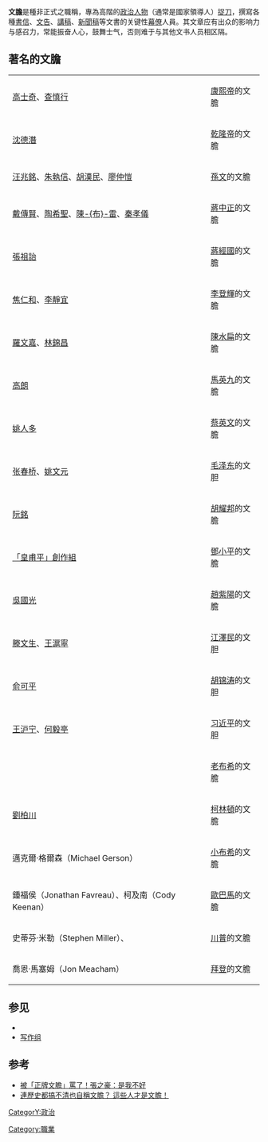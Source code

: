 '''文膽'''是種非正式之職稱，專為高階的[[政治人物|政治人物]]（通常是國家領導人）[[捉刀|捉刀]]，撰寫各種[[書信|書信]]、[[文告|文告]]、[[演講|講稿]]、[[新聞稿|新聞稿]]等文書的关键性[[幕僚|幕僚]]人員。其文章应有出众的影响力与感召力，常能振奋人心，鼓舞士气，否则难于与其他文书人员相区隔。

==著名的文膽==
{| class="wikitable"
|-
|[[高士奇|高士奇]]、[[查慎行|查慎行]]||[[康熙帝|康熙帝]]的文膽
|-
|[[沈德潛|沈德潛]]||[[乾隆帝|乾隆帝]]的文膽
|-
|[[汪兆銘|汪兆銘]]、[[朱執信|朱執信]]、[[胡漢民|胡漢民]]、[[廖仲愷|廖仲愷]]||[[孫文|孫文]]的文膽
|-
|[[戴傳賢|戴傳賢]]、[[陶希聖|陶希聖]]、[[陈布雷|陳-{布}-雷]]、[[秦孝儀|秦孝儀]]||[[蔣中正|蔣中正]]的文膽
|-
|[[張祖詒|張祖詒]]||[[蔣經國|蔣經國]]的文膽
|-
|[[焦仁和|焦仁和]]、[[李靜宜_(翻譯家)|李靜宜]]||[[李登輝|李登輝]]的文膽
|-
|[[羅文嘉|羅文嘉]]、[[林錦昌|林錦昌]]||[[陳水扁|陳水扁]]的文膽
|-
|[[高朗|高朗]]||[[馬英九|馬英九]]的文膽
|-
|[[姚人多|姚人多]]||[[蔡英文|蔡英文]]的文膽
|-
|[[张春桥|张春桥]]、[[姚文元|姚文元]]||[[毛泽东|毛泽东]]的文胆
|-
|[[阮銘|阮銘]]||[[胡耀邦|胡耀邦]]的文膽
|-
|[[皇甫平|「皇甫平」創作組]]||[[鄧小平|鄧小平]]的文膽
|-
|[[吳國光|吳國光]]||[[趙紫陽|趙紫陽]]的文膽
|-
|[[滕文生|滕文生]]、[[王滬寧|王滬寧]]||[[江澤民|江澤民]]的文胆
|-
|[[俞可平|俞可平]]||[[胡锦涛|胡锦涛]]的文胆
|-
|[[王沪宁|王沪宁]]、[[何毅亭|何毅亭]]||[[习近平|习近平]]的文胆
|-
|{{link-en|邁克爾·約翰斯|Michael Johns (policy analyst)}}||[[老布希|老布希]]的文膽
|-
|[[劉柏川|劉柏川]]||[[比尔·克林顿|柯林頓]]的文膽
|-
|邁克爾·格爾森（Michael Gerson）||[[小布希|小布希]]的文膽
|-
|鍾福侯（Jonathan Favreau）、柯及南（Cody Keenan）||[[歐巴馬|歐巴馬]]的文膽
|-
|史蒂芬·米勒（Stephen Miller）、{{link-en|梅雷迪思·麥克弗|Meredith McIver}}||[[唐納·川普|川普]]的文膽
|-
|喬恩·馬塞姆（Jon Meacham）||[[喬·拜登|拜登]]的文膽
|}

==参见==
*{{link-en|演講稿撰稿人|Speechwriter}}
*[[写作组|写作组]]

==参考==
*[https://tw.appledaily.com/new/realtime/20170628/1149548/ 被「正牌文膽」罵了！張之豪：是我不好] {{Wayback|url=https://tw.appledaily.com/new/realtime/20170628/1149548/ |date=20180909185403 }}
*[https://udn.com/news/story/6656/2552594 連歷史都搞不清也自稱文膽？ 這些人才是文膽！] {{Wayback|url=https://udn.com/news/story/6656/2552594 |date=20190605230137 }}

{{政治小作品}}

[[Category:職業|Category:職業]]
[[CategorY:政治|CategorY:政治]]